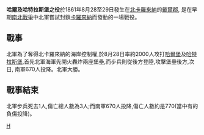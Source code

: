{{Infobox Military Conflict
|conflict=哈爾及哈特拉斯堡之役
|image=
|caption=
|partof=[[南北戰爭|南北戰爭]]
|date=1861年8月28至29日
|place=[[北卡羅來納|北卡羅來納]][[戴爾郡|戴爾郡]]
|result=[[美利堅合眾國|美利堅合眾國]]
|combatant1=[[美利堅合眾國|美利堅合眾國]]
|combatant2=[[美利堅聯盟國|美利堅聯盟國]]
|commander1=巴特勒(Benjamin F. Butler)
|commander2=William F. Martin
|strength1=2,000
|strength2=900
|casualties1=3
|casualties2=770
}}

'''哈爾及哈特拉斯堡之役'''於1861年8月28至29日發生在[[北卡羅來納|北卡羅來納]]的[[戴爾郡|戴爾郡]], 是在早期[[南北戰爭|南北戰爭]]中北軍嘗試封鎖[[卡羅來納|卡羅來納]]而發動的一場戰役。

==戰事==
北軍為了奪得北卡羅來納的海岸控制權,於8月28日率約2000人攻打[[哈爾堡|哈爾堡]]及[[哈特拉斯堡|哈特拉斯堡]],首先北軍海軍先開火轟炸兩座堡壘,而步兵則從後方登陸,攻擊堡壘後方,次日, 南軍670人投降。北軍大勝。

==戰事結束==
北軍步兵死去1人,傷亡總人數為3人;而南軍670人投降,傷亡人數約是770(當中有的負傷投降)。

{{戰爭小作品}}
[[Category:联邦军胜利的南北战争战役|H]]